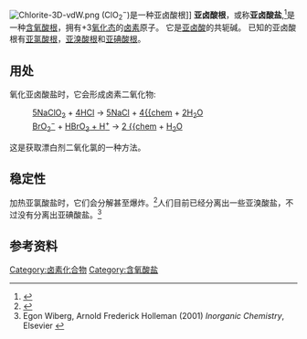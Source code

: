 [[File:Chlorite-3D-vdW.png|thumb]] (ClO<sub>2</sub><sup>−</sup>)是一种亚卤酸根]]
'''亚卤酸根'''，或称'''亚卤酸盐''',<ref>{{cite book |last1=Holleman |first1=A. F. |last2=Wiberg |first2=Egon |last3=Wiberg |first3=Nils |title=Inorganic Chemistry |date=2001 |publisher=Academic Press |location=Web |isbn=9780123526519 |page=439 |url=https://books.google.com/books?id=Mtth5g59dEIC&printsec=frontcover&dq=isbn:0123526515&hl=en&sa=X&ved=0ahUKEwj3_6-spJLhAhWH1IMKHTaCDosQuwUILTAA&pg=PA439#v=onepage&q&f=false |accessdate=21 March 2019 |language=en |archive-date=2020-09-22 |archive-url=https://web.archive.org/web/20200922071045/https://books.google.com/books?id=Mtth5g59dEIC&printsec=frontcover&dq=isbn:0123526515&hl=en&sa=X&ved=0ahUKEwj3_6-spJLhAhWH1IMKHTaCDosQuwUILTAA&pg=PA439#v=onepage&q&f=false |dead-url=no }}</ref>是一种[[含氧酸根|含氧酸根]]，拥有+3[[氧化态|氧化态]]的[[卤素|卤素]]原子。 它是[[亚卤酸|亚卤酸]]的共轭碱。 已知的亚卤酸根有[[亚氯酸根|亚氯酸根]]，[[亚溴酸根|亚溴酸根]]和[[亚碘酸根|亚碘酸根]]。

==用处==
氧化亚卤酸盐时，它会形成卤素二氧化物:
:[[亚氯酸钠|5NaClO<sub>2</sub>]] + [[盐酸|4HCl]] → [[氯化钠|5NaCl]] + [[二氧化氯|4{{chem]] + [[水|2H<sub>2</sub>O]]
:[[亚溴酸盐|BrO<sub>2</sub><sup>−</sup>]] + [[溴酸|HBrO<sub>3</sub> + H<sup>+</sup>]] → [[二氧化溴|2 {{chem]]  + [[水|H<sub>2</sub>O]]
这是获取漂白剂二氧化氯的一种方法。

==稳定性==
加热亚氯酸盐时，它们会分解甚至爆炸。<ref>{{cite book |last1=Holleman |first1=A. F. |last2=Wiberg |first2=Egon |last3=Wiberg |first3=Nils |title=Inorganic Chemistry |date=2001 |publisher=Academic Press |location=Web |isbn=9780123526519 |page=445 |url=https://books.google.com/books?id=Mtth5g59dEIC&printsec=frontcover&dq=isbn:0123526515&hl=en&sa=X&ved=0ahUKEwj3_6-spJLhAhWH1IMKHTaCDosQuwUILTAA&pg=PA445#v=onepage&q&f=false |accessdate=21 March 2019 |language=en |archive-date=2020-09-20 |archive-url=https://web.archive.org/web/20200920200146/https://books.google.com/books?id=Mtth5g59dEIC&printsec=frontcover&dq=isbn:0123526515&hl=en&sa=X&ved=0ahUKEwj3_6-spJLhAhWH1IMKHTaCDosQuwUILTAA&pg=PA445#v=onepage&q&f=false |dead-url=no }}</ref>人们目前已经分离出一些亚溴酸盐，不过没有分离出亚碘酸盐。<ref>Egon Wiberg, Arnold Frederick Holleman (2001) ''Inorganic Chemistry'', Elsevier {{ISBN|0-12-352651-5}}</ref>

==参考资料==
{{Reflist}}

{{元素化合物专题}}

[[Category:卤素化合物|Category:卤素化合物]]
[[Category:含氧酸盐|Category:含氧酸盐]]